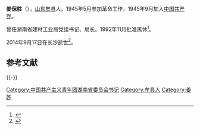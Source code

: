 '''姜保胜'''（{{bd|1925年|3月|2014年|9月17日|catIdx=J姜}}），[[山东|山东]][[牟县|牟县]]人。1945年5月参加革命工作，1945年9月加入[[中国共产党|中国共产党]]。

曾任湖南省建材工业局党组书记、局长。1992年11月批准离休<ref>{{cite web|accessdate=2016-05-04|url=http://hnrb.voc.com.cn/hnrb_epaper/html/2014-10/07/content_887427.htm?div=-1|title=姜保胜同志逝世|publisher=湖南日报|archive-date=2017-01-10|archive-url=https://web.archive.org/web/20170110104025/http://hnrb.voc.com.cn/hnrb_epaper/html/2014-10/07/content_887427.htm?div=-1|dead-url=no}}</ref>。

2014年9月17日在长沙逝世<ref>{{cite web|accessdate=2016-05-04|url=http://news.sina.com.cn/c/2014-10-07/075830953078.shtml|title=姜保胜同志逝世|publisher=新浪新闻|archive-date=2017-01-10|archive-url=https://web.archive.org/web/20170110131035/http://news.sina.com.cn/c/2014-10-07/075830953078.shtml|dead-url=no}}</ref>。

==参考文献==
{{reflist}}

{{-}}
{{start box}}
{{s-civ}}
{{s-before|[[张德隆|张德隆]]}}
{{s-title|[[中国共产主义青年团|中国共产主义青年团]]湖南省委书记|1966年6月—1968年4月}}
{{s-after|团省委的业务工作归口湖南省革命委员会政治工作组下设的群工组管理}}
{{end box}}

{{各省级行政区团委书记}}

{{DEFAULTSORT:Jiang姜}}

[[Category:中国共产主义青年团湖南省委员会书记|Category:中国共产主义青年团湖南省委员会书记]]
[[Category:牟县人|Category:牟县人]]
[[Category:姜姓|Category:姜姓]]